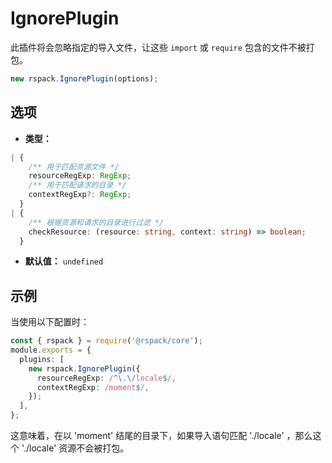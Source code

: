 # IgnorePlugin

此插件将会忽略指定的导入文件，让这些 `import` 或 `require` 包含的文件不被打包。

```js
new rspack.IgnorePlugin(options);
```

## 选项

- **类型：**

```ts
| {
    /** 用于匹配资源文件 */
    resourceRegExp: RegExp;
    /** 用于匹配请求的目录 */
    contextRegExp?: RegExp;
  }
| {
    /** 根据资源和请求的目录进行过滤 */
    checkResource: (resource: string, context: string) => boolean;
  }
```

- **默认值：** `undefined`

## 示例

当使用以下配置时：

```ts title="rspack.config.js"
const { rspack } = require('@rspack/core');
module.exports = {
  plugins: [
    new rspack.IgnorePlugin({
      resourceRegExp: /^\.\/locale$/,
      contextRegExp: /moment$/,
    });
  ],
};
```

这意味着，在以 'moment' 结尾的目录下，如果导入语句匹配 './locale' ，那么这个 './locale' 资源不会被打包。
